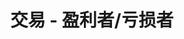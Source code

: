 ---
title: '交易 - 盈利者/亏损者'
openapi: '/cn/api-reference/openapi-cn.json GET /v1/trade/{chain}/gainers-losers'
---